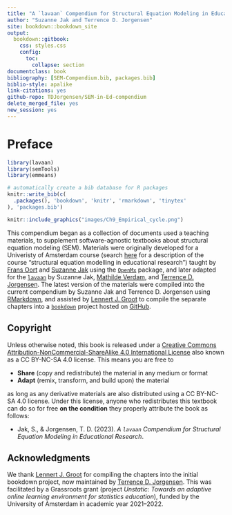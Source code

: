 ```yaml
---
title: "A `lavaan` Compendium for Structural Equation Modeling in Educational Research"
author: "Suzanne Jak and Terrence D. Jorgensen"
site: bookdown::bookdown_site
output: 
  bookdown::gitbook:
    css: styles.css
    config:
      toc:
        collapse: section
documentclass: book
bibliography: [SEM-Compendium.bib, packages.bib]
biblio-style: apalike
link-citations: yes
github-repo: TDJorgensen/SEM-in-Ed-compendium
delete_merged_file: yes
new_session: yes
---
```


# Preface {-}

```r
library(lavaan)
library(semTools)
library(emmeans)

# automatically create a bib database for R packages
knitr::write_bib(c(
  .packages(), 'bookdown', 'knitr', 'rmarkdown', 'tinytex'
), 'packages.bib')
```

```r
knitr::include_graphics("images/Ch9_Empirical_cycle.png")
```


This compendium began as a collection of documents used a teaching materials, to supplement software-agnostic textbooks about structural equation modeling (SEM).  Materials were originally developed for a Univeristy of Amsterdam course (search [here](https://studiegids.uva.nl/) for a description of the course "structural equation modelling in educational research") taught by [Frans Oort](https://orcid.org/0000-0003-1823-7105) and [Suzanne Jak](https://orcid.org/0000-0002-2223-5594) using the [`OpenMx`](http://openmx.ssri.psu.edu/) package, and later adapted for the [`lavaan`](https://lavaan.ugent.be/) by Suzanne Jak, [Mathilde Verdam](https://orcid.org/0000-0002-2479-8817), and [Terrence D. Jorgensen](https://orcid.org/0000-0001-5111-6773). The latest version of the materials were compiled into the current compendium by Suzanne Jak and Terrence D. Jorgensen using [RMarkdown](https://rmarkdown.rstudio.com/), and assisted by [Lennert J. Groot](https://orcid.org/0000-0002-8711-6086) to compile the separate chapters into a [`bookdown`](https://bookdown.org/) project hosted on [GitHub](https://github.com/TDJorgensen/SEM-in-Ed-compendium).


## Copyright {-}

Unless otherwise noted, this book is released under a [Creative Commons Attribution-NonCommercial-ShareAlike 4.0 International License](https://creativecommons.org/licenses/by-nc-sa/4.0/) also known as a CC BY-NC-SA 4.0 license. This means you are free to 

- **Share** (copy and redistribute) the material in any medium or format
- **Adapt** (remix, transform, and build upon) the material

as long as any derivative materials are also distributed using a CC BY-NC-SA 4.0 license. Under this license, anyone who redistributes this textbook can do so for free **on the condition** they properly attribute the book as follows:

- Jak, S., \& Jorgensen, T. D. (2023). *A `lavaan` Compendium for Structural Equation Modeling in Educational Research*. 


## Acknowledgments {-}

We thank [Lennert J. Groot](https://orcid.org/0000-0002-8711-6086) for compiling the chapters into the initial bookdown project, now maintained by [Terrence D. Jorgensen](https://orcid.org/0000-0001-5111-6773).  This was facilitated by a Grassroots grant (project *Unstatic: Towards an adaptive online learning environment for statistics education*), funded by the University of Amsterdam in academic year 2021--2022.

